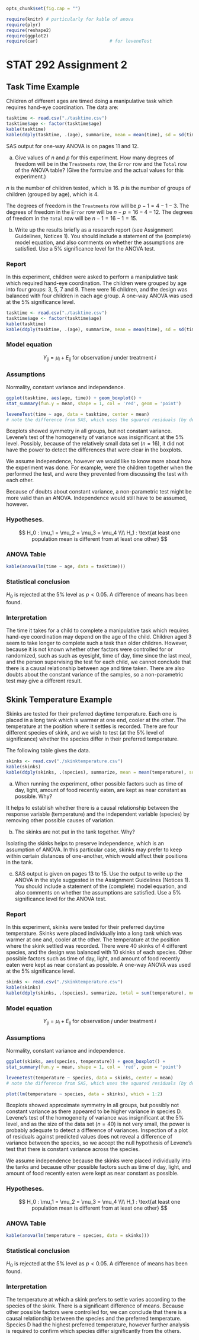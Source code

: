 <!--pandoc
format: html
s:
mathjax:
number-sections:

t: latex
number-sections:
-->

```r
opts_chunk$set(fig.cap = "")

require(knitr) # particularly for kable of anova
require(plyr)
require(reshape2)
require(ggplot2)
require(car)                           # for leveneTest
```
# STAT 292 Assignment 2

## Task Time Example

Children of different ages are timed doing a manipulative task which requires hand-eye coordination.  The data are:

```r
tasktime <- read.csv("./tasktime.csv")
tasktime$age <- factor(tasktime$age)
kable(tasktime)
kable(ddply(tasktime, .(age), summarize, mean = mean(time), sd = sd(time)))
```

SAS output for one-way ANOVA is on pages 11 and 12.

a. Give values of $n$ and $p$ for this experiment.  How many degrees of freedom will be in the `Treatments` row, the `Error` row and the `Total` row of the ANOVA table?  (Give the formulae and the actual values for this experiment.)

$n$ is the number of children tested, which is 16.  $p$ is the number of groups of children (grouped by age), which is 4.

The degrees of freedom in the `Treatments` row will be $p - 1 = 4 - 1 - 3$.  The degrees of freedom in the `Error` row will be $n - p = 16 - 4 - 12$.  The degrees of freedom in the `Total` row will be $n - 1 = 16 - 1 = 15$.

b. Write up the results briefly as a research report (see Assignment Guidelines, Notices 1).  You should include a statement of the (complete) model equation, and also comments on whether the assumptions are satisfied.  Use a 5% significance level for the ANOVA test.

### Report

In this experiment, children were asked to perform a manipulative task which required hand-eye coordination.  The children were grouped by age into four groups: 3, 5, 7 and 9.  There were 16 children, and the design was balanced with four children in each age group.  A one-way ANOVA was used at the 5% significance level.

```r
tasktime <- read.csv("./tasktime.csv")
tasktime$age <- factor(tasktime$age)
kable(tasktime)
kable(ddply(tasktime, .(age), summarize, mean = mean(time), sd = sd(time)))
```

### Model equation
$$
Y_{ij} = \mu_i + E_{ij} \text{ for observation } j \text{ under treatment } i
$$

### Assumptions

Normality, constant variance and independence.

```r
ggplot(tasktime, aes(age, time)) + geom_boxplot() + 
stat_summary(fun.y = mean, shape = 1, col = 'red', geom = 'point')

leveneTest(time ~ age, data = tasktime, center = mean)
# note the difference from SAS, which uses the squared residuals (by default)
```

Boxplots showed symmetry in all groups, but not constant variance.  Levene's test of the homogeneity of variance was insignificant at the 5% level.  Possibly, because of the relatively small data set ($n = 16$), it did not have the power to detect the differences that were clear in the boxplots.

We assume independence, however we would like to know more about how the experiment was done.  For example, were the children together when the performed the test, and were they prevented from discussing the test with each other.

Because of doubts about constant variance, a non-parametric test might be more valid than an ANOVA.  Independence would still have to be assumed, however.

### Hypotheses.
$$
H_0 : \mu_1 = \mu_2 = \mu_3 = \mu_4 \\\\
H_1  : \text{at least one population mean is different from at least one other}
$$

### ANOVA Table

```r
kable(anova(lm(time ~ age, data = tasktime)))
```

### Statistical conclusion

$H_0$ is rejected at the 5% level as $p < 0.05$.  A difference of means has been found.

### Interpretation

The time it takes for a child to complete a manipulative task which requires hand-eye coordination may depend on the age of the child.  Children aged 3 seem to take longer to complete such a task than older children.  However, because it is not known whether other factors were controlled for or randomized, such as such as eyesight, time of day, time since the last meal, and the person supervising the test for each child, we cannot conclude that there is a causal relationship between age and time taken.  There are also doubts about the constant variance of the samples, so a non-parametric test may give a different result.

## Skink Temperature Example

Skinks are tested for their preferred daytime temperature.  Each one is placed in a long tank which is warmer at one end, cooler at the other.  The temperature at the position where it settles is recorded.  There are four different species of skink, and we wish to test (at the 5% level of significance) whether the species differ in their preferred temperature.

The following table gives the data.

```r
skinks <- read.csv("./skinktemperature.csv")
kable(skinks)
kable(ddply(skinks, .(species), summarize, mean = mean(temperature), sd = sd(temperature)))
```

a. When running the experiment, other possible factors such as time of day, light, amount of food recently eaten, are kept as near constant as possible.  Why?

It helps to establish whether there is a causal relationship between the response variable (temperature) and the independent variable (species) by removing other possible causes of variation.

b. The skinks are not put in the tank together.  Why?

Isolating the skinks helps to preserve independence, which is an assumption of ANOVA.  In this particular case, skinks may prefer to keep within certain distances of one-another, which would affect their positions in the tank.

c. SAS output is given on pages 13 to 15.  Use the output to write up the ANOVA in the style suggested in the Assignment Guidelines (Notices 1).  You should include a statement of the (complete) model equation, and also comments on whether the assumptions are satisfied.  Use a 5% significance level for the ANOVA test.

### Report

In this experiment, skinks were tested for their preferred daytime temperature.  Skinks were placed individually into a long tank which was warmer at one and, cooler at the other.  The temperature at the position where the skink settled was recorded.  There were 40 skinks of 4 different species, and the design was balanced with 10 skinks of each species.  Other possible factors such as time of day, light, and amount of food recently eaten were kept as near constant as possible.  A one-way ANOVA was used at the 5% significance level.

```r
skinks <- read.csv("./skinktemperature.csv")
kable(skinks)
kable(ddply(skinks, .(species), summarize, total = sum(temperature), mean = mean(temperature), sd = sd(temperature)))
```

### Model equation
$$
Y_{ij} = \mu_i + E_{ij} \text{ for observation } j \text{ under treatment } i
$$

### Assumptions

Normality, constant variance and independence.

```r
ggplot(skinks, aes(species, temperature)) + geom_boxplot() + 
stat_summary(fun.y = mean, shape = 1, col = 'red', geom = 'point')

leveneTest(temperature ~ species, data = skinks, center = mean)
# note the difference from SAS, which uses the squared residuals (by default)

plot(lm(temperature ~ species, data = skinks), which = 1:2)
```

Boxplots showed approximate symmetry in all groups, but possibly not constant variance as there appeared to be higher variance in species D.  Levene's test of the homogeneity of variance was insignificant at the 5% level, and as the size of the data set ($n = 40$) is not very small, the power is probably adequate to detect a difference of variances.  Inspection of a plot of residuals against predicted values does not reveal a difference of variance between the species, so we accept the null hypothesis of Levene's test that there is constant variance across the species.

We assume independence because the skinks were placed individually into the tanks and because other possible factors such as time of day, light, and amount of food recently eaten were kept as near constant as possible.

### Hypotheses.
$$
H_0 : \mu_1 = \mu_2 = \mu_3 = \mu_4 \\\\
H_1  : \text{at least one population mean is different from at least one other}
$$

### ANOVA Table

```r
kable(anova(lm(temperature ~ species, data = skinks)))
```

### Statistical conclusion

$H_0$ is rejected at the 5% level as $p < 0.05$.  A difference of means has been found.

### Interpretation

The temperature at which a skink prefers to settle varies according to the species of the skink.  There is a significant difference of means.  Because other possible factors were controlled for, we can conclude that there is a causal relationship between the species and the preferred temperature.   Species D had the highest preferred temperature, however further analysis is required to confirm which species differ significantly from the others.

